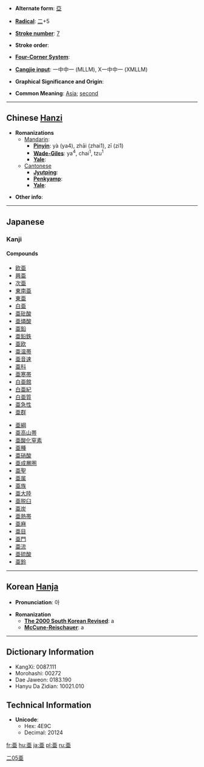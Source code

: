 * '''Alternate form''': [[亞]]

* '''[[Wiktionary:Chinese radical index| Radical]]''': [[Wiktionary:Chinese radical index 二|二]]+5

* '''[[Wiktionary:Chinese total strokes index|Stroke number]]''': [[Wiktionary:Chinese total strokes index 7|7]]

* '''Stroke order''': 

* '''[[Wiktionary:Chinese four corner index|Four-Corner System]]''': 

* '''[[Wiktionary:Chinese Cangjie index|Cangjie input]]''': 一中中一 (MLLM), X一中中一 (XMLLM)

* '''Graphical Significance and Origin''': 

* '''Common Meaning''': [[Asia]]; [[second]]

----

== Chinese [[Hanzi]] ==

* '''Romanizations'''
** [[Mandarin]]:
*** '''[[Pinyin]]''': yà (ya4), zhāi (zhai1), zī (zi1)
*** '''[[Wade-Giles]]''': ya<sup>4</sup>, chai<sup>1</sup>, tzu<sup>1</sup>
*** '''[[Yale]]''': 
**[[Cantonese]]
***'''[[Jyutping]]''':
***'''[[Penkyamp]]''': 
***'''[[Yale]]''': 

* '''Other info''': 

----

== Japanese ==
===Kanji===
{{kanji|[[あ]] (a), [[あつ]] (atsu), [[おう]] (ō)|[[つぐ]] (tsugu)|rs=二05}}
====Compounds====
{{top}}
*[[欧亜]]
*[[興亜]]
*[[次亜]]
*[[東南亜]]
*[[東亜]]
*[[白亜]]
*[[亜砒酸]]
*[[亜燐酸]]
*[[亜鉛]]
*[[亜鉛鉄]]
*[[亜欧]]
*[[亜温帯]]
*[[亜音速]]
*[[亜科]]
*[[亜寒帯]]
*[[白亜館]]
*[[白亜紀]]
*[[白亜質]]
*[[亜急性]]
*[[亜群]]
{{mid}}
*[[亜綱]]
*[[亜高山帯]]
*[[亜酸化窒素]]
*[[亜種]]
*[[亜硝酸]]
*[[亜成層圏]]
*[[亜聖]]
*[[亜属]]
*[[亜族]]
*[[亜大陸]]
*[[亜脱臼]]
*[[亜炭]]
*[[亜熱帯]]
*[[亜麻]]
*[[亜目]]
*[[亜門]]
*[[亜流]]
*[[亜硫酸]]
*[[亜鈴]]
{{bottom}}

[[Category:Japanese kanji|二05亜]]
----

== Korean [[Hanja]] ==

* '''Pronunciation''': 아

* '''Romanization'''
** '''[[The 2000 South Korean Revised Romanization|The 2000 South Korean Revised]]''': a
** '''[[McCune-Reischauer]]''': a

----

== Dictionary Information ==

* KangXi: 0087.111
* Morohashi: 00272
* Dae Jaweon: 0183.190
* Hanyu Da Zidian: 10021.010

== Technical Information ==

* '''Unicode''':
** Hex: 4E9C
** Decimal: 20124
[[fr:亜]]
[[hu:亜]]
[[ja:亜]]
[[pl:亜]]
[[ru:亜]]